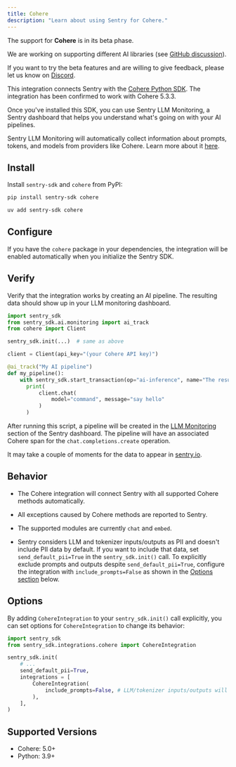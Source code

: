 ```yaml
---
title: Cohere
description: "Learn about using Sentry for Cohere."
---
```


<Alert title="Beta">

The support for **Cohere** is in its beta phase.

We are working on supporting different AI libraries (see [GitHub discussion](https://github.com/getsentry/sentry-python/discussions/3007)).

If you want to try the beta features and are willing to give feedback, please let us know on [Discord](https://discord.com/invite/Ww9hbqr).

</Alert>

This integration connects Sentry with the [Cohere Python SDK](https://github.com/cohere-ai/cohere-python).
The integration has been confirmed to work with Cohere 5.3.3.

Once you've installed this SDK, you can use Sentry LLM Monitoring, a Sentry dashboard that helps you understand what's going on with your AI pipelines.

Sentry LLM Monitoring will automatically collect information about prompts, tokens, and models from providers like Cohere. Learn more about it [here](/product/insights/llm-monitoring).

## Install

Install `sentry-sdk` and `cohere` from PyPI:

```bash {tabTitle:pip}
pip install sentry-sdk cohere
```
```bash {tabTitle:uv}
uv add sentry-sdk cohere
```

## Configure

If you have the `cohere` package in your dependencies, the integration will be enabled automatically when you initialize the Sentry SDK.

<PlatformContent includePath="getting-started-config" />

## Verify

Verify that the integration works by creating an AI pipeline. The resulting data should show up in your LLM monitoring dashboard.


```python
import sentry_sdk
from sentry_sdk.ai.monitoring import ai_track
from cohere import Client

sentry_sdk.init(...)  # same as above

client = Client(api_key="(your Cohere API key)")

@ai_track("My AI pipeline")
def my_pipeline():
    with sentry_sdk.start_transaction(op="ai-inference", name="The result of the AI inference"):
      print(
          client.chat(
              model="command", message="say hello"
          )
      )
```

After running this script, a pipeline will be created in the [LLM Monitoring](/product/insights/llm-monitoring) section of the Sentry dashboard. The pipeline will have an associated Cohere span for the `chat.completions.create` operation.

It may take a couple of moments for the data to appear in [sentry.io](https://sentry.io).

## Behavior

- The Cohere integration will connect Sentry with all supported Cohere methods automatically.

- All exceptions caused by Cohere methods are reported to Sentry.

- The supported modules are currently `chat` and `embed`.

- Sentry considers LLM and tokenizer inputs/outputs as PII and doesn't include PII data by default. If you want to include that data, set `send_default_pii=True` in the `sentry_sdk.init()` call. To explicitly exclude prompts and outputs despite `send_default_pii=True`, configure the integration with `include_prompts=False` as shown in the [Options section](#options) below.

## Options

By adding `CohereIntegration` to your `sentry_sdk.init()` call explicitly, you can set options for `CohereIntegration` to change its behavior:

```python
import sentry_sdk
from sentry_sdk.integrations.cohere import CohereIntegration

sentry_sdk.init(
    # ...
    send_default_pii=True,
    integrations = [
        CohereIntegration(
            include_prompts=False, # LLM/tokenizer inputs/outputs will be not sent to Sentry, despite send_default_pii=True
        ),
    ],
)
```

## Supported Versions

- Cohere: 5.0+
- Python: 3.9+

